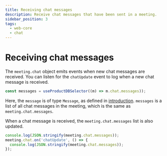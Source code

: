```yaml
---
title: Receiving chat messages
description: Receive chat messages that have been sent in a meeting.
sidebar_position: 3
tags:
  - web-core
  - chat
---
```


# Receiving chat messages

The `meeting.chat` object emits events when new chat messages are received. You
can listen for the `chatUpdate` event to log when a new chat message is
received.

```ts
const messages = useProductDBSelector((m) => m.chat.messages));
```

Here, the `message` is of type `Message`, as defined in
[introduction](./introduction). `messages` is a list of all chat messages in the
meeting, which is the same as `meeting.chat.messages`.

When a chat message is received, the `meeting.chat.messages` list is also
updated.

```ts
console.log(JSON.stringify(meeting.chat.messages));
meeting.chat.on('chatUpdate', () => {
  console.log(JSON.stringify(meeting.chat.messages));
});
```

<head>
  <title>React Web Core Receiving chat messages</title>
</head>
